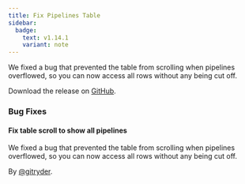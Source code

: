 ```yaml
---
title: Fix Pipelines Table
sidebar:
  badge:
    text: v1.14.1
    variant: note
---
```


We fixed a bug that prevented the table from scrolling when pipelines overflowed, so you can now access all rows without any being cut off.

Download the release on [GitHub](https://github.com/tenzir/platform/releases/tag/v1.14.1).

### Bug Fixes

#### Fix table scroll to show all pipelines

We fixed a bug that prevented the table from scrolling when pipelines overflowed, so you can now access all rows without any being cut off.

By [@gitryder](https://github.com/gitryder).
